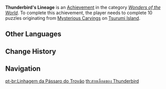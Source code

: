 {{Achievement Infobox
|title        = 
|id           = 81177
|order id     = 1163
|category     = Wonders of the World
|description  = Complete all the statue challenges.
|requirements = Complete 10 puzzles originating from [[Mysterious Carvings]] on [[Tsurumi Island]].
|primogems    = 5
|tracking     = 
|hidden       = 1
|topic        = 
|type         = Exploration
}}
'''Thunderbird's Lineage''' is an [[Achievement]] in the category ''[[Wonders of the World]]''. To complete this achievement, the player needs to complete 10 puzzles originating from [[Mysterious Carvings]] on [[Tsurumi Island]].
<!--
==Trivia==

==Video Guides==
{{EVT
|video1   = 
|caption1 = 
}}
-->
==Other Languages==
{{Other Languages
|en      = Thunderbird's Lineage
|zhs     = 雷鸟的系谱
|zhs_rm  = Léi Niǎo de Xìpǔ
|zht     = 雷鳥的系譜
|zht_rm  = Léi Niǎo de Xìpǔ
|zh_tl   = Thunderbird's Pedigree
|ja      = 雷鳥の系譜
|ja_rm   = Raichou no Keifu
|ja_tl   = 
|ko      = 뇌조의 계보
|ko_rm   = Noejo-ui Gyebo
|ko_tl   = Thunderbird's Pedigree
|es      = Genealogía del Ave del Trueno
|es_tl   = Thunderbird's Genealogy
|fr      = L'héritage de l'Oiselle du tonnerre
|fr_tl   = The Thunderbird's Legacy
|ru      = Родословная Громовой птицы
|ru_tl   = Thunderbird's Lineage
|th      = สายเลือดของ Thunderbird
|th_rm   = 
|th_tl   = 
|vi      = Gia Phả Lôi Điểu
|vi_tl   = 
|de      = Abstammung des Donnervogels
|de_tl   = Lineage of the Thunderbird
|id      = Silsilah Thunderbird
|id_tl   = Thunderbird's Lineage
|pt      = Linhagem da Pássaro do Trovão
|pt_tl   = 
|tr      = Yıldırım Kuşu'nun Soyu
|tr_tl   = 
|it      = Stirpe dell'Uccello del tuono
|it_tl   = 
}}

==Change History==
{{Change History|2.2}}
<!--
==References==
{{Reflist}}
-->
==Navigation==
{{Achievement Navbox|Wonders of the World|Exploration}}

[[pt-br:Linhagem da Pássaro do Trovão]]
[[th:สายเลือดของ Thunderbird]]